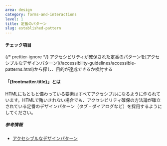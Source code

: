 ```yaml
---
area: design
category: forms-and-interactions
level: 1
title: 定番のパターン
slug: established-pattern
---
```



#### チェック項目

<Checkpoint title="プレーンなHTMLの組み合わせで目的が達成できるか検討する" />

<Checkpoint>
  {/* prettier-ignore */}
  <span slot="title">アクセシビリティが確保された定番のパターンを[アクセシブルなデザインパターン](/accessibility-guidelines/accessible-patterns.html)から探し、目的が達成できるか検討する</span>
</Checkpoint>

#### 「{frontmatter.title}」とは

<Level level={frontmatter.level} />

HTMLにもともと備わっている要素はすべてアクセシブルになるように作られています。HTMLで賄いきれない場合でも、アクセシビリティ確保の方法論が確立されている定番のデザインパターン（タブ・ダイアログなど）を採用するようにしてください。

##### 参考情報

- [アクセシブルなデザインパターン](/accessibility-guidelines/accessible-patterns.html)
